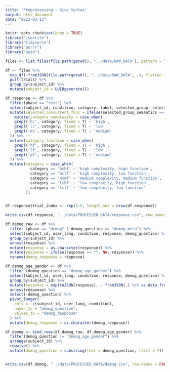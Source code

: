 ```yaml
---
title: "Preprocessing - Give Syntax"
output: html_document
date: "2023-03-13"
---
```



```r
knitr::opts_chunk$set(echo = TRUE)
library('jsonlite')
library('tidyverse')
library("purrr")
library("uuid")
```

```r
files <- list.files(file.path(getwd(), "../data/RAW_DATA"), pattern = "*.json")

df <- files %>%
  map_df(~fromJSON(file.path(getwd(), "../data/RAW_DATA", .), flatten = TRUE)) %>%
  pull(trials) %>%
  group_by(subject_id) %>%
  mutate(subject_id = UUIDgenerate())

df.response <- df %>%
  filter(phase == "test") %>%
  select(subject_id, condition, category, label, selected_group, selected_group_location, selected_group_semantics) %>%
  mutate(selected_concurrent_func = ifelse(selected_group_semantics == "con", 1, 0)) %>%
    mutate(category_complexity = case_when(
    grepl('hc', category, fixed = T) ~ 'high', 
    grepl('lc', category, fixed = T) ~ 'low', 
    grepl('mc', category, fixed = T) ~ 'medium'
  )) %>%
  mutate(category_function = case_when(
    grepl('hf', category, fixed = T) ~ 'high', 
    grepl('lf', category, fixed = T) ~ 'low', 
    grepl('mf', category, fixed = T) ~ 'medium'
  )) %>%
  mutate(category = case_when(
           category == 'hchf' ~ 'high complexity, high function',
           category == 'hclf' ~ 'high complexity, low function',
           category == 'mcmf' ~ 'medium complexity, medium function',
           category == 'lchf' ~ 'low complexity, high function',
           category == 'lclf' ~ 'low complexity, low function'
         )) 


df.response$trial_index <- rep(1:5, length.out = nrow(df.response))

write.csv(df.response, "../data/PROCESSED_DATA/response.csv", row.names = FALSE)
```

```r
df.demog_raw <- df %>%
  filter (phase == "demog" | demog_question == "demog_meta") %>%
  select(subject_id, user_lang, condition, response, demog_question) %>% 
  group_by(subject_id) %>%
  unnest(response) %>%
  mutate(response = as.character(response)) %>%
  mutate(response = ifelse(response == "", NA, response)) %>%
  rename(demog_response = response)

df.demog_age_gender <- df %>%
  filter (demog_question == "demog_age_gender") %>%
  select(subject_id, user_lang, condition, response, demog_question) %>% 
  group_by(subject_id) %>%
  mutate(response = map(toJSON(response), ~ fromJSON(.) %>% as.data.frame())) %>%
  unnest(response) %>%
  select(-demog_question) %>%
  pivot_longer(
    cols = -c(subject_id, user_lang, condition), 
    names_to = "demog_question", 
    values_to = "demog_response"
  ) %>%
  mutate(demog_response = as.character(demog_response))

df.demog <- bind_rows(df.demog_raw, df.demog_age_gender) %>%
  filter(demog_question != "demog_age_gender") %>%
  arrange(subject_id) %>%
  rowwise() %>%
  mutate(demog_question = substring(text = demog_question, first = 7))


write.csv(df.demog, "../data/PROCESSED_DATA/demog.csv", row.names = FALSE)
```


